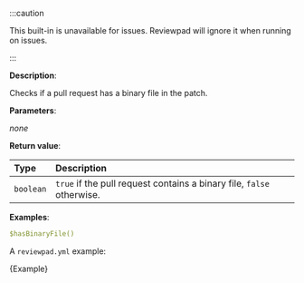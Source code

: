 
:::caution

This built-in is unavailable for issues. Reviewpad will ignore it when running on issues.

:::

**Description**:

Checks if a pull request has a binary file in the patch.

**Parameters**:

_none_

**Return value**:

| Type      | Description                                                           |
| :-------- | :-------------------------------------------------------------------- |
| `boolean` | `true` if the pull request contains a binary file, `false` otherwise. |

**Examples**:

```yml
$hasBinaryFile()
```

A `reviewpad.yml` example:

<CodeBlock language="yml" title="reviewpad.yml">{Example}</CodeBlock>
